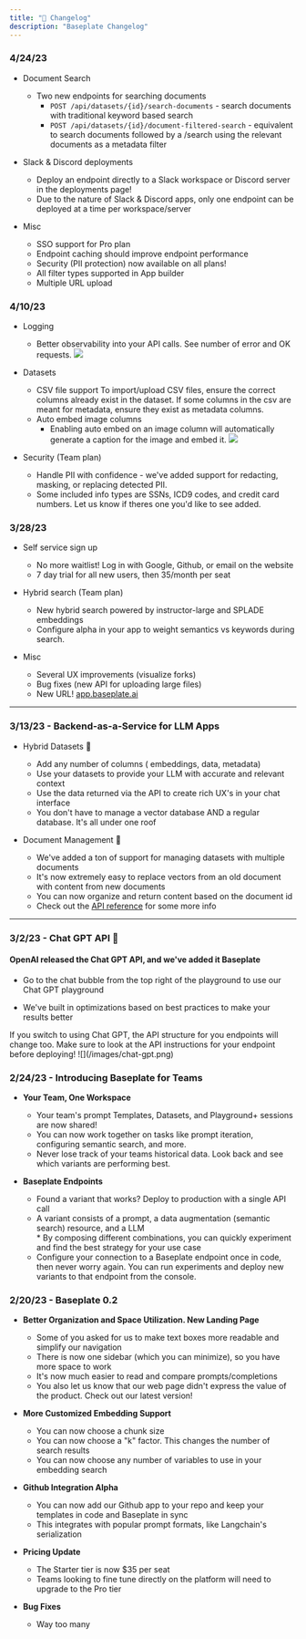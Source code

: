 ```yaml
---
title: "🍜 Changelog"
description: "Baseplate Changelog"
---
```


### **4/24/23**

- Document Search

  - Two new endpoints for searching documents
    - `POST /api/datasets/{id}/search-documents` - search documents with traditional keyword based search
    - `POST /api/datasets/{id}/document-filtered-search` - equivalent to search documents followed by a /search using the relevant documents as a metadata filter

- Slack & Discord deployments

  - Deploy an endpoint directly to a Slack workspace or Discord server in the deployments page!
  - Due to the nature of Slack & Discord apps, only one endpoint can be deployed at a time per workspace/server

- Misc
  - SSO support for Pro plan
  - Endpoint caching should improve endpoint performance
  - Security (PII protection) now available on all plans!
  - All filter types supported in App builder
  - Multiple URL upload

### **4/10/23**

- Logging

  - Better observability into your API calls. See number of error and OK requests.
    <Frame>
      <img src="/images/logging.png" />
    </Frame>

- Datasets

  - CSV file support
    <Warning>
      To import/upload CSV files, ensure the correct columns already exist in
      the dataset. If some columns in the csv are meant for metadata, ensure
      they exist as metadata columns.
    </Warning>
  - Auto embed image columns
    - Enabling auto embed on an image column will automatically generate a caption for the image and embed it.
      <Frame>
        <img src="/images/auto-embed.png" />
      </Frame>

- Security (Team plan)
  - Handle PII with confidence - we've added support for redacting, masking, or replacing detected PII.
  - Some included info types are SSNs, ICD9 codes, and credit card numbers. Let us know if theres one you'd like to see added.

### **3/28/23**

- Self service sign up

  - No more waitlist! Log in with Google, Github, or email on the website
  - 7 day trial for all new users, then 35/month per seat

- Hybrid search (Team plan)

  - New hybrid search powered by instructor-large and SPLADE embeddings
  - Configure alpha in your app to weight semantics vs keywords during search.

- Misc
  - Several UX improvements (visualize forks)
  - Bug fixes (new API for uploading large files)
  - New URL! [app.baseplate.ai](https://app.baseplate.ai)

---

### **3/13/23 - Backend-as-a-Service for LLM Apps**

- Hybrid Datasets 📑

  - Add any number of columns ( embeddings, data, metadata)
  - Use your datasets to provide your LLM with accurate and relevant context
  - Use the data returned via the API to create rich UX's in your chat interface
  - You don't have to manage a vector database AND a regular database. It's all
    under one roof

- Document Management 📖

  - We've added a ton of support for managing datasets with multiple documents
  - It's now extremely easy to replace vectors from an old document with content
    from new documents
  - You can now organize and return content based on the document id
  - Check out the [API reference](/api-reference/completions) for some more info

---

### **3/2/23 - Chat GPT API** 👀

#### OpenAI released the Chat GPT API, and we've added it Baseplate

- Go to the chat bubble from the top right of the playground to use our Chat GPT
  playground

- We've built in optimizations based on best practices to make your results
  better

<Warning>
  If you switch to using Chat GPT, the API structure for you endpoints will
  change too. Make sure to look at the API instructions for your endpoint before
  deploying!
</Warning>

<Frame caption="Chat GPT API is now supported!">
  ![](/images/chat-gpt.png)
</Frame>

### 2/24/23 - Introducing Baseplate for Teams

- **Your Team, One Workspace**

  - Your team's prompt Templates, Datasets, and Playground+ sessions are now
    shared!
  - You can now work together on tasks like prompt iteration, configuring
    semantic search, and more.
  - Never lose track of your teams historical data. Look back and see which
    variants are performing best.

- **Baseplate Endpoints**
  - Found a variant that works? Deploy to production with a single API call
  - A variant consists of a prompt, a data augmentation (semantic search)
    resource, and a LLM  
     \* By composing different combinations, you can quickly experiment and find
    the best strategy for your use case
  - Configure your connection to a Baseplate endpoint once in code, then never
    worry again. You can run experiments and deploy new variants to that
    endpoint from the console.

### 2/20/23 - Baseplate 0.2

- **Better Organization and Space Utilization. New Landing Page**

  - Some of you asked for us to make text boxes more readable and simplify our
    navigation
  - There is now one sidebar (which you can minimize), so you have more space to
    work
  - It's now much easier to read and compare prompts/completions
  - You also let us know that our web page didn't express the value of the
    product. Check out our latest version!

- **More Customized Embedding Support**

  - You can now choose a chunk size
  - You can now choose a "k" factor. This changes the number of search results
  - You can now choose any number of variables to use in your embedding search

- **Github Integration Alpha**

  - You can now add our Github app to your repo and keep your templates in code
    and Baseplate in sync
  - This integrates with popular prompt formats, like Langchain's serialization

- **Pricing Update**

  - The Starter tier is now $35 per seat
  - Teams looking to fine tune directly on the platform will need to upgrade to
    the Pro tier

- **Bug Fixes**
  - Way too many
